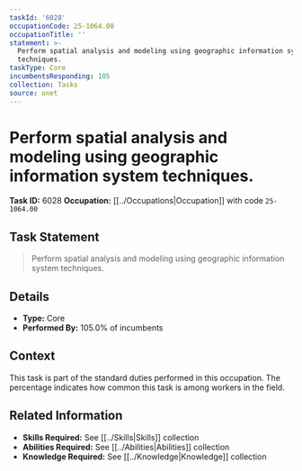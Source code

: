 ```yaml
---
taskId: '6028'
occupationCode: 25-1064.00
occupationTitle: ''
statement: >-
  Perform spatial analysis and modeling using geographic information system
  techniques.
taskType: Core
incumbentsResponding: 105
collection: Tasks
source: onet
---
```

# Perform spatial analysis and modeling using geographic information system techniques.

**Task ID:** 6028
**Occupation:** [[../Occupations|Occupation]] with code `25-1064.00`

## Task Statement

> Perform spatial analysis and modeling using geographic information system techniques.

## Details

- **Type:** Core
- **Performed By:** 105.0% of incumbents

## Context

This task is part of the standard duties performed in this occupation. The percentage indicates how common this task is among workers in the field.

## Related Information

- **Skills Required:** See [[../Skills|Skills]] collection
- **Abilities Required:** See [[../Abilities|Abilities]] collection
- **Knowledge Required:** See [[../Knowledge|Knowledge]] collection

